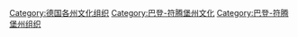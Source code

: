 [[Category:德国各州文化组织|Category:德国各州文化组织]]
[[Category:巴登-符腾堡州文化|Category:巴登-符腾堡州文化]]
[[Category:巴登-符腾堡州组织|Category:巴登-符腾堡州组织]]